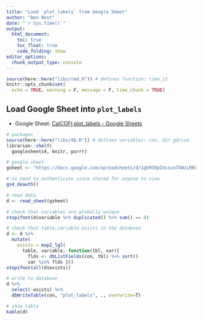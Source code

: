 ```yaml
---
title: "Load `plot_labels` from Google Sheet"
author: "Ben Best"
date: "`r Sys.time()`"
output: 
  html_document:
    toc: true
    toc_float: true
    code_folding: show
editor_options: 
  chunk_output_type: console
---
```


```r
source(here::here("libs/rmd.R")) # defines function: time_it
knitr::opts_chunk$set(
  echo = TRUE, warning = F, message = F, time_chunk = TRUE)
```

## Load Google Sheet into `plot_labels`

* Google Sheet: [CalCOFI plot_labels - Google Sheets](https://docs.google.com/spreadsheets/d/1ghM30pIdcsun7XWzLRKh4EilUplN60YdHayfiilPFwE/edit?pli=1#gid=0)

```r
# packages
source(here::here("libs/db.R")) # defines variables: con, dir_gdrive
librarian::shelf(
  googlesheets4, knitr, purrr)

# google sheet
gsheet <- "https://docs.google.com/spreadsheets/d/1ghM30pIdcsun7XWzLRKh4EilUplN60YdHayfiilPFwE/edit"

# no need to authenticate since shared for anyone to view
gs4_deauth() 

# read data
d <- read_sheet(gsheet)

# check that variables are globally unique
stopifnot(d$variable %>% duplicated() %>% sum() == 0)

# check that table.variable exists in the database
d <- d %>% 
  mutate(
    exists = map2_lgl(
      table, variable, function(tbl, var){
        flds <- dbListFields(con, tbl) %>% sort()
        var %in% flds }))
stopifnot(all(d$exists))

# write to database
d %>% 
  select(-exists) %>% 
  dbWriteTable(con, "plot_labels", ., overwrite=T)

# show table
kable(d)
```
